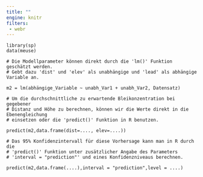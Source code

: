 ```yaml
---
title: ""
engine: knitr
filters:
 - webr
---
```



```webr-r
library(sp)
data(meuse)

# Die Modellparameter können direkt durch die 'lm()' Funktion geschätzt werden. 
# Gebt dazu 'dist' und 'elev' als unabhängige und 'lead' als abhängige Variable an.

m2 = lm(abhängige_Variable ~ unabh_Var1 + unabh_Var2, Datensatz)

# Um die durchschnittliche zu erwartende Bleikonzentration bei gegebener 
# Distanz und Höhe zu berechnen, können wir die Werte direkt in die Ebenengleichung 
# einsetzen oder die 'predict()' Funktion in R benutzen.

predict(m2,data.frame(dist=...., elev=....))

# Das 95% Konfidenzintervall für diese Vorhersage kann man in R durch die 
# 'predict()' Funktion unter zusätzlicher Angabe des Parameters 
# 'interval = "prediction"' und eines Konfidenzniveaus berechnen.

predict(m2,data.frame(....),interval = "prediction",level = ....)


```




